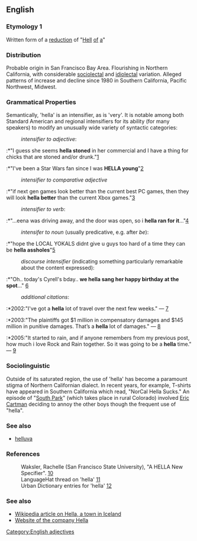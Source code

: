 ==English==
=== Etymology 1 ===
Written form of a [[w:reduction (linguistics)|reduction]] of "[[Hell]] [[of]] [[a]]"

=== Distribution ===

Probable origin in San Francisco Bay Area.  Flourishing in Northern California, with considerable [[sociolectal]] and [[idiolectal]] variation.   Alleged patterns of increase and decline since 1980 in Southern California, Pacific Northwest, Midwest.

=== Grammatical Properties ===
[[Category:English adjectives]]
Semantically, 'hella' is an intensifier, as is 'very'.  It is notable among both Standard American and regional intensifiers for its ability (for many speakers) to modify an unusually wide variety of syntactic categories:

:''intensifier to adjective'':

:*"I guess she seems '''hella stoned''' in her commercial and I have a thing for chicks that are stoned and/or drunk."[http://www.davezdyrko.com/babes/120902.html]
:*"I've been a Star Wars fan since I was '''HELLA young'''"[http://www.xanga.com/home.aspx?user=krazychowmein]

:''intensifier to comparative adjective''

:*"if next gen games look better than the current best PC games, then they will look '''hella better''' than the current Xbox games."[http://www.xboxaddict.com/forums/archive/index.php/t-69399.html]

:''intensifier to verb'':

:*"...eena was driving away, and the door was open, so i '''hella ran for it'''..."[http://www.nutang.com/bliss/weblog/covered_in_rain10/&exhume=5]

:''intensifer to noun'' (usually predicative, e.g. after ''be''):

:*"hope the LOCAL YOKALS didnt give u guys too hard of a time they can be '''hella assholes'''"[http://hardcoreforthepeople.com/forum/viewtopic.php?p=23345&sid=a5da5aff2c41b1f07b9c939a4239d46b]

:''discourse intensifier'' (indicating something particularly remarkable about the content expressed):

:*"Oh.. today's Cyrell's bday.. '''we hella sang her happy birthday at the spot'''..." [http://www.xanga.com/home.aspx?user=jtljc_RG]

:''additional citations'':

:*2002:"I've got a '''hella''' lot of travel over the next few weeks." &mdash; [http://www.coffeekid.com/cafetalk/09-19-2002]
:*2003:"The plaintiffs got $1 million in compensatory damages and $145 million in punitive damages.  That’s a '''hella''' lot of damages." &mdash; [http://lawschool.mikeshecket.com/civpro/11-10-03.htm]
:*2005:"It started to rain, and if anyone remembers from my previous post, how much i love Rock and Rain together. So it was going to be a '''hella''' time." &mdash; [http://www.insidepulse.com/ubbthreads/showflat.php?Cat=&Number=49998&Main=36997]

=== Sociolinguistic ===

Outside of its saturated region, the use of 'hella' has become a paramount stigma of Northern Californian dialect.  In recent years, for example, T-shirts have appeared in Southern California which read, "NorCal Hella Sucks."  An episode of "[[South Park]]" (which takes place in rural Colorado) involved [[Eric Cartman]] deciding to annoy the other boys though the frequent use of "hella".

=== See also ===
* [[helluva]]

=== References ===

:Waksler, Rachelle (San Francisco State University), "A HELLA New Specifier". [http://ling.ucsc.edu/Jorge/waksler.html]
:LanguageHat thread on 'hella' [http://www.languagehat.com/archives/000541.php]
:Urban Dictionary entries for 'hella' [http://www.urbandictionary.com/define.php?term=hella]

<!--
=== Etymology 2 ===
Originally a German trademark for a brand of headlight, probably from the same Germanic root as German ''[[hell#German|hell]]'' “bright, light.”

=== Proper noun ===
[[Category:English proper nouns]]
'''Hella'''&reg;
# a company trademark
-->
===See also===
*[[w:Hella|Wikipedia article on Hella, a town in Iceland]]
*[http://www.hella.com/produktion/HellaCOM/WebSite/HellaCOM.jsp Website of the company Hella]